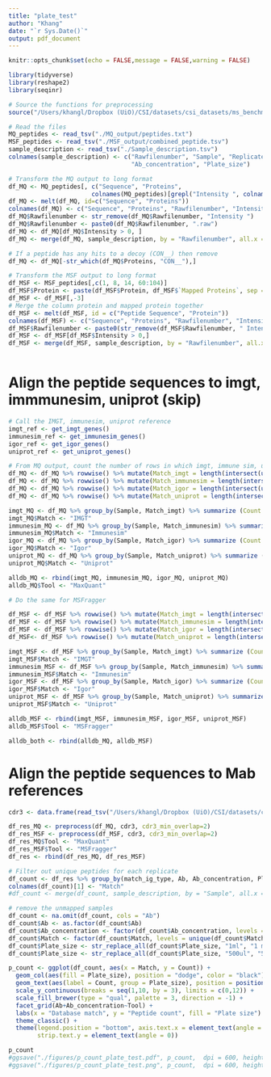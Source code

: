```yaml
---
title: "plate_test"
author: "Khang"
date: "`r Sys.Date()`"
output: pdf_document
---
```


```r
knitr::opts_chunk$set(echo = FALSE,message = FALSE,warning = FALSE)

library(tidyverse)
library(reshape2)
library(seqinr)

# Source the functions for preprocessing
source("/Users/khangl/Dropbox (UiO)/CSI/datasets/csi_datasets/ms_benchmarking/MS_preprocessing.R")
```

```r
# Read the files
MQ_peptides <- read_tsv("./MQ_output/peptides.txt")
MSF_peptides <- read_tsv("./MSF_output/combined_peptide.tsv")
sample_description <- read_tsv("./Sample_description.tsv")
colnames(sample_description) <- c("Rawfilenumber", "Sample", "Replicate", "Ab",
                                  "Ab_concentration", "Plate_size")
```



```r
# Transform the MQ output to long format
df_MQ <- MQ_peptides[, c("Sequence", "Proteins",
                       colnames(MQ_peptides)[grepl("Intensity ", colnames(MQ_peptides), fixed = TRUE)])]
df_MQ <- melt(df_MQ, id=c("Sequence", "Proteins"))
colnames(df_MQ) <- c("Sequence", "Proteins", "Rawfilenumber", "Intensity")
df_MQ$Rawfilenumber <- str_remove(df_MQ$Rawfilenumber, "Intensity ")
df_MQ$Rawfilenumber <- paste0(df_MQ$Rawfilenumber, ".raw")
df_MQ <- df_MQ[df_MQ$Intensity > 0, ]
df_MQ <- merge(df_MQ, sample_description, by = "Rawfilenumber", all.x = T)

# If a peptide has any hits to a decoy (CON__) then remove
df_MQ <- df_MQ[-str_which(df_MQ$Proteins, "CON__"),]

# Transform the MSF output to long format
df_MSF <- MSF_peptides[,c(1, 8, 14, 60:104)]
df_MSF$Protein <- paste(df_MSF$Protein, df_MSF$`Mapped Proteins`, sep = ", ")
df_MSF <- df_MSF[,-3]
# Merge the column protein and mapped protein together
df_MSF <- melt(df_MSF, id = c("Peptide Sequence", "Protein"))
colnames(df_MSF) <- c("Sequence", "Proteins", "Rawfilenumber", "Intensity")
df_MSF$Rawfilenumber <- paste0(str_remove(df_MSF$Rawfilenumber, " Intensity"),".raw")
df_MSF <- df_MSF[df_MSF$Intensity > 0,]
df_MSF <- merge(df_MSF, sample_description, by = "Rawfilenumber", all.x = T)



```



# Align the peptide sequences to imgt, immmunesim, uniprot (skip)
```r
# Call the IMGT, immunesim, uniprot reference
imgt_ref <- get_imgt_genes()
immunesim_ref <- get_immunesim_genes()
igor_ref <- get_igor_genes()
uniprot_ref <- get_uniprot_genes()

# From MQ output, count the number of rows in which imgt, immune sim, uniprot names appear in the protein id
df_MQ <- df_MQ %>% rowwise() %>% mutate(Match_imgt = length(intersect(unlist(str_split(Proteins, ";")), names(imgt_ref))) > 0)
df_MQ <- df_MQ %>% rowwise() %>% mutate(Match_immunesim = length(intersect(unlist(str_split(Proteins, ";")), names(immunesim_ref))) > 0)
df_MQ <- df_MQ %>% rowwise() %>% mutate(Match_igor = length(intersect(unlist(str_split(Proteins, ";")), names(igor_ref))) > 0)
df_MQ <- df_MQ %>% rowwise() %>% mutate(Match_uniprot = length(intersect(unlist(str_split(Proteins, ";")), str_split(names(uniprot_ref), "\\|", simplify = T)[,2])) > 0)

imgt_MQ <- df_MQ %>% group_by(Sample, Match_imgt) %>% summarize (Count = n()) %>% filter(Match_imgt == TRUE) %>% select(Sample, Count)
imgt_MQ$Match <- "IMGT"
immunesim_MQ <- df_MQ %>% group_by(Sample, Match_immunesim) %>% summarize (Count = n()) %>% filter(Match_immunesim == TRUE) %>% select(Sample, Count)
immunesim_MQ$Match <- "Immunesim"
igor_MQ <- df_MQ %>% group_by(Sample, Match_igor) %>% summarize (Count = n()) %>% filter(Match_igor == TRUE) %>% select(Sample, Count)
igor_MQ$Match <- "Igor"
uniprot_MQ <- df_MQ %>% group_by(Sample, Match_uniprot) %>% summarize (Count = n()) %>% filter(Match_uniprot == TRUE) %>% select(Sample, Count)
uniprot_MQ$Match <- "Uniprot"

alldb_MQ <- rbind(imgt_MQ, immunesim_MQ, igor_MQ, uniprot_MQ)
alldb_MQ$Tool <- "MaxQuant"

# Do the same for MSFragger

df_MSF <- df_MSF %>% rowwise() %>% mutate(Match_imgt = length(intersect(unlist(str_split(Proteins, ", ")), names(imgt_ref))) > 0)
df_MSF <- df_MSF %>% rowwise() %>% mutate(Match_immunesim = length(intersect(unlist(str_split(Proteins, ", ")), names(immunesim_ref))) > 0)
df_MSF <- df_MSF %>% rowwise() %>% mutate(Match_igor = length(intersect(unlist(str_split(Proteins, ", ")), names(igor_ref))) > 0)
df_MSF<- df_MSF %>% rowwise() %>% mutate(Match_uniprot = length(intersect(unlist(str_split(Proteins, ", ")), names(uniprot_ref))) > 0)

imgt_MSF <- df_MSF %>% group_by(Sample, Match_imgt) %>% summarize (Count = n()) %>% filter(Match_imgt == TRUE) %>% select(Sample, Count)
imgt_MSF$Match <- "IMGT"
immunesim_MSF <- df_MSF %>% group_by(Sample, Match_immunesim) %>% summarize (Count = n()) %>% filter(Match_immunesim == TRUE) %>% select(Sample, Count)
immunesim_MSF$Match <- "Immunesim"
igor_MSF <- df_MSF %>% group_by(Sample, Match_igor) %>% summarize (Count = n()) %>% filter(Match_igor == TRUE) %>% select(Sample, Count)
igor_MSF$Match <- "Igor"
uniprot_MSF <- df_MSF %>% group_by(Sample, Match_uniprot) %>% summarize (Count = n()) %>% filter(Match_uniprot == TRUE) %>% select(Sample, Count)
uniprot_MSF$Match <- "Uniprot"

alldb_MSF <- rbind(imgt_MSF, immunesim_MSF, igor_MSF, uniprot_MSF)
alldb_MSF$Tool <- "MSFragger"

alldb_both <- rbind(alldb_MQ, alldb_MSF)
```
# Align the peptide sequences to Mab references
```r
cdr3 <- data.frame(read_tsv("/Users/khangl/Dropbox (UiO)/CSI/datasets/csi_datasets/ms_benchmarking/antibodies_cdr3_variable_full.tsv"))

df_res_MQ <- preprocess(df_MQ, cdr3, cdr3_min_overlap=2)
df_res_MSF <- preprocess(df_MSF, cdr3, cdr3_min_overlap=2)
df_res_MQ$Tool <- "MaxQuant"
df_res_MSF$Tool <- "MSFragger"
df_res <- rbind(df_res_MQ, df_res_MSF)

# Filter out unique peptides for each replicate
df_count <- df_res %>% group_by(match_ig_type, Ab, Ab_concentration, Plate_size, Tool) %>% summarize(Count = length(unique(Sequence)))
colnames(df_count)[1] <- "Match"
#df_count <- merge(df_count, sample_description, by = "Sample", all.x = T)

# remove the unmapped samples
df_count <- na.omit(df_count, cols = "Ab")
df_count$Ab <- as.factor(df_count$Ab)
df_count$Ab_concentration <- factor(df_count$Ab_concentration, levels = c("1000","100","10","1"))
df_count$Match <- factor(df_count$Match, levels = unique(df_count$Match))
df_count$Plate_size <- str_replace_all(df_count$Plate_size, "1ml", "1 ml")
df_count$Plate_size <- str_replace_all(df_count$Plate_size, "500ul", "500 μl")
```

```r
p_count <- ggplot(df_count, aes(x = Match, y = Count)) +
  geom_col(aes(fill = Plate_size), position = "dodge", color = "black") +
  geom_text(aes(label = Count, group = Plate_size), position = position_dodge(width = .9), vjust = -0.2) +
  scale_y_continuous(breaks = seq(1,10, by = 3), limits = c(0,12)) +
  scale_fill_brewer(type = "qual", palette = 3, direction = -1) +
  facet_grid(Ab+Ab_concentration~Tool) +
  labs(x = "Database match", y = "Peptide count", fill = "Plate size") +
  theme_classic() +
  theme(legend.position = "bottom", axis.text.x = element_text(angle = 0, size = 6),
        strip.text.y = element_text(angle = 0))

p_count
#ggsave("./figures/p_count_plate_test.pdf", p_count,  dpi = 600, height = 9, width = 6)
#ggsave("./figures/p_count_plate_test.png", p_count,  dpi = 600, height = 9, width = 6)

```
